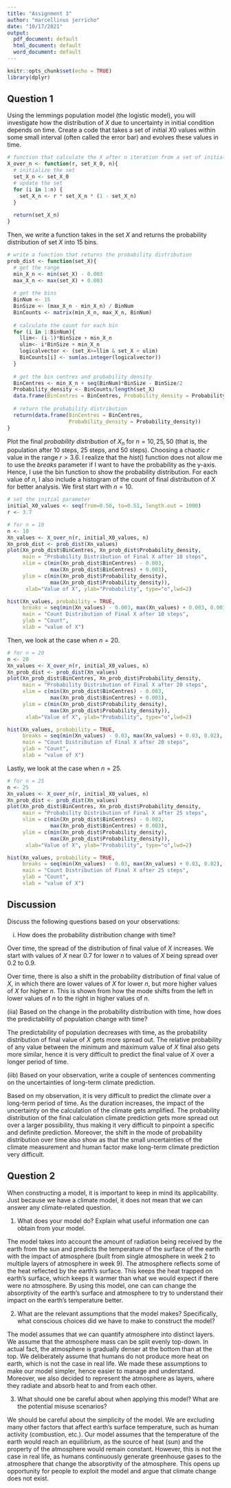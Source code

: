 ```yaml
---
title: "Assignment 3"
author: "marcellinus jerricho"
date: "10/17/2021"
output:
  pdf_document: default
  html_document: default
  word_document: default
---
```


```r
knitr::opts_chunk$set(echo = TRUE)
library(dplyr)
```

## Question 1
Using the lemmings population model (the logistic model), you will investigate how the distribution of $X$ due to uncertainty in initial condition depends on time. Create a code that takes a set of initial $X0$ values within some small interval (often called the error bar) and evolves these values in time.
```r
# function that calculate the X after n iteration from a set of initial values
X_over_n <- function(r, set_X_0, n){
  # initialize the set 
  set_X_n <- set_X_0
  # update the set 
  for (i in 1:n) {
    set_X_n <- r * set_X_n * (1 - set_X_n)
  }
  
  return(set_X_n)
}

```
Then, we write a function takes in the set $X$ and returns the probability distribution of set $X$ into 15 bins. 
```r
# write a function that returns the probability distribution
prob_dist <- function(set_X){
  # get the range
  min_X_n <- min(set_X) - 0.003
  max_X_n <- max(set_X) + 0.003
  
  # get the bins
  BinNum <- 15
  BinSize <- (max_X_n - min_X_n) / BinNum
  BinCounts <- matrix(min_X_n, max_X_n, BinNum)
  
  # calculate the count for each bin
  for (i in 1:BinNum){ 
    llim<- (i-1)*BinSize + min_X_n
    ulim<- i*BinSize + min_X_n
    logicalvector <- (set_X>=llim & set_X < ulim)
    BinCounts[i] <- sum(as.integer(logicalvector))
  }
  
  # get the bin centres and probability density
  BinCentres <- min_X_n + seq(BinNum)*BinSize - BinSize/2
  Probability_density <- BinCounts/length(set_X)
  data.frame(BinCentres = BinCentres, Probability_density = Probability_density)
  
  # return the probability distribution
  return(data.frame(BinCentres = BinCentres, 
                    Probability_density = Probability_density))
}
```
Plot the final *probability distribution* of $X_n$ for $n = 10, 25, 50$ (that is, the population after 10 steps, 25 steps, and 50 steps). Choosing a chaotic $r$ value in the range $r > 3.6$. I realize that the $hist()$ function does not allow me to use the $breaks$ parameter if I want to have the probability as the y-axis. Hence, I use the bin function to show the probability distribution. For each value of $n$, I also include a histogram of the count of final distribution of $X$ for better analysis. We first start with $n = 10$.
```r
# set the initial parameter
initial_X0_values <- seq(from=0.50, to=0.51, length.out = 1000)
r <- 3.7

# for n = 10
n <- 10
Xn_values <- X_over_n(r, initial_X0_values, n)
Xn_prob_dist <- prob_dist(Xn_values)
plot(Xn_prob_dist$BinCentres, Xn_prob_dist$Probability_density,
     main = "Probability Distribution of Final X after 10 steps",
     xlim = c(min(Xn_prob_dist$BinCentres) - 0.003, 
              max(Xn_prob_dist$BinCentres) + 0.003), 
     ylim = c(min(Xn_prob_dist$Probability_density), 
              max(Xn_prob_dist$Probability_density)), 
      xlab="Value of X", ylab="Probability", type="o",lwd=2)

hist(Xn_values, probability = TRUE, 
     breaks = seq(min(Xn_values) - 0.003, max(Xn_values) + 0.003, 0.001),
     main = "Count Distribution of Final X after 10 steps",
     ylab = "Count",
     xlab = "value of X")

```
Then, we look at the case when $n = 20$.
```r
# for n = 20
n <- 20
Xn_values <- X_over_n(r, initial_X0_values, n)
Xn_prob_dist <- prob_dist(Xn_values)
plot(Xn_prob_dist$BinCentres, Xn_prob_dist$Probability_density,
     main = "Probability Distribution of Final X after 20 steps",
     xlim = c(min(Xn_prob_dist$BinCentres) - 0.003, 
              max(Xn_prob_dist$BinCentres) + 0.003), 
     ylim = c(min(Xn_prob_dist$Probability_density), 
              max(Xn_prob_dist$Probability_density)), 
      xlab="Value of X", ylab="Probability", type="o",lwd=2)

hist(Xn_values, probability = TRUE, 
     breaks = seq(min(Xn_values) - 0.03, max(Xn_values) + 0.03, 0.02),
     main = "Count Distribution of Final X after 20 steps",
     ylab = "Count",
     xlab = "value of X")
```
Lastly, we look at the case when $n = 25$.
```r
# for n = 25
n <- 25
Xn_values <- X_over_n(r, initial_X0_values, n)
Xn_prob_dist <- prob_dist(Xn_values)
plot(Xn_prob_dist$BinCentres, Xn_prob_dist$Probability_density,
     main = "Probability Distribution of Final X after 25 steps",
     xlim = c(min(Xn_prob_dist$BinCentres) - 0.003, 
              max(Xn_prob_dist$BinCentres) + 0.003), 
     ylim = c(min(Xn_prob_dist$Probability_density), 
              max(Xn_prob_dist$Probability_density)), 
      xlab="Value of X", ylab="Probability", type="o",lwd=2)

hist(Xn_values, probability = TRUE, 
     breaks = seq(min(Xn_values) - 0.03, max(Xn_values) + 0.03, 0.02),
     main = "Count Distribution of Final X after 25 steps",
     ylab = "Count",
     xlab = "value of X")
```

## Discussion
Discuss the following questions based on your observations:

(i) How does the probability distribution change with time?

Over time, the spread of the distribution of final value of $X$ increases. We start with values of $X$ near $0.7$ for lower $n$ to values of $X$ being spread over $0.2$ to $0.9$.

Over time, there is also a shift in the probability distribution of final value of $X$, in which there are lower values of $X$ for lower $n$, but more higher values of $X$ for higher $n$. This is shown from how the mode shifts from the left in lower values of $n$ to the right in higher values of $n$.

(iia) Based on the change in the probability distribution with time, how does the predictability of population change with time? 

The predictability of population decreases with time, as the probability distribution of final value of $X$ gets more spread out. The relative probability of any value between the minimum and maximum value of $X$ final also gets more similar, hence it is very difficult to predict the final value of $X$ over a longer period of time.

(iib) Based on your observation, write a couple of sentences commenting on the uncertainties of long-term climate prediction.

Based on my observation, it is very difficult to predict the climate over a long-term period of time. As the duration increases, the impact of the uncertainty on the calculation of the climate gets amplified. The probability distribution of the final calculation climate prediction gets more spread out over a larger possibility, thus making it very difficult to pinpoint a specific and definite prediction. Moreover, the shift in the mode of probability distribution over time also show as that the small uncertainties of the climate measurement and human factor make long-term climate prediction very difficult.

## Question 2
When constructing a model, it is important to keep in mind its applicability. Just because we have a climate model, it does not mean that we can answer any climate-related question. 

1. What does your model do? Explain what useful information one can obtain from your model.

The model takes into account the amount of radiation being received by the earth from the sun and predicts the temperature of the surface of the earth with the impact of atmosphere (built from single atmosphere in week 2 to multiple layers of atmosphere in week 9). The atmosphere reflects some of the heat reflected by the earth's surface. This keeps the heat trapped on earth's surface, which keeps it warmer than what we would expect if there were no atmosphere. By using this model, one can can change the absorptivity of the earth's surface and atmosphere to try to understand their impact on the earth's temperature better. 

2. What are the relevant assumptions that the model makes? Specifically, what conscious choices did we have to make to construct the model?

The model assumes that we can quantify atmosphere into distinct layers. We assume that the atmosphere mass can be split evenly top-down. In actual fact, the atmosphere is gradually denser at the bottom than at the top. We deliberately assume that humans do not produce more heat on earth, which is not the case in real life. We made these assumptions to make our model simpler, hence easier to manage and understand. Moreover, we also decided to represent the atmosphere as layers, where they radiate and absorb heat to and from each other.

3. What should one be careful about when applying this model? What are the potential misuse scenarios?

We should be careful about the simplicity of the model. We are excluding many other factors that affect earth's surface temperature, such as human activity (combustion, etc.). Our model assumes that the temperature of the earth would reach an equilibrium, as the source of heat (sun) and the property of the atmosphere would remain constant. However, this is not the case in real life, as humans continuously generate greenhouse gases to the atmosphere that change the absorptivity of the atmosphere. This opens up opportunity for people to exploit the model and argue that climate change does not exist.
